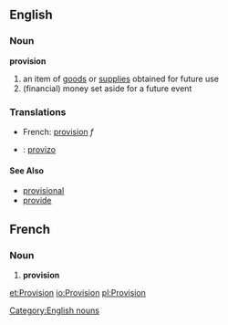 ==English==
===Noun===
[[Category:English nouns]]
'''provision'''
#an item of [[good]]s or [[supplies]] obtained for future use
#(financial) money set aside for a future event


===Translations===
*French: [[provision]] ''f''
* {{io}} : [[provizo]]

====See Also====
*[[provisional]]
*[[provide]]

==French==
===Noun===
# '''provision'''

[[et:Provision]]
[[io:Provision]]
[[pl:Provision]]